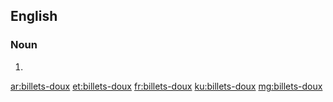 ==English==

===Noun===
{{head|en|plural}}

# {{plural of|billet-doux|lang=en}}

[[ar:billets-doux]]
[[et:billets-doux]]
[[fr:billets-doux]]
[[ku:billets-doux]]
[[mg:billets-doux]]